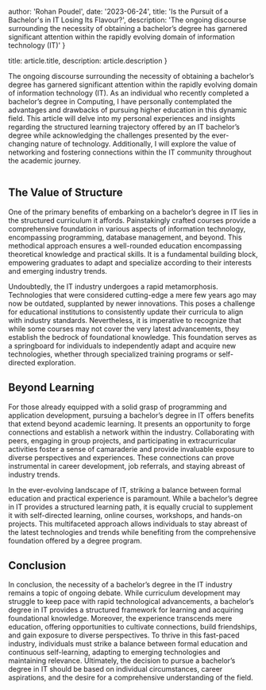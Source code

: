 
  author: 'Rohan Poudel',
  date: '2023-06-24',
  title: 'Is the Pursuit of a Bachelor\'s in IT Losing Its Flavour?',
  description: 'The ongoing discourse surrounding the necessity of obtaining a bachelor’s degree has garnered significant attention within the rapidly evolving domain of information technology (IT)'
}

  title: article.title,
  description: article.description
}


The ongoing discourse surrounding the necessity of obtaining a bachelor’s degree has garnered significant attention within the rapidly evolving domain of information technology (IT). As an individual who recently completed a bachelor’s degree in Computing, I have personally contemplated the advantages and drawbacks of pursuing higher education in this dynamic field. This article will delve into my personal experiences and insights regarding the structured learning trajectory offered by an IT bachelor’s degree while acknowledging the challenges presented by the ever-changing nature of technology. Additionally, I will explore the value of networking and fostering connections within the IT community throughout the academic journey.

<Image src={graduation} alt="" />

## The Value of Structure

One of the primary benefits of embarking on a bachelor’s degree in IT lies in the structured curriculum it affords. Painstakingly crafted courses provide a comprehensive foundation in various aspects of information technology, encompassing programming, database management, and beyond. This methodical approach ensures a well-rounded education encompassing theoretical knowledge and practical skills. It is a fundamental building block, empowering graduates to adapt and specialize according to their interests and emerging industry trends.

Undoubtedly, the IT industry undergoes a rapid metamorphosis. Technologies that were considered cutting-edge a mere few years ago may now be outdated, supplanted by newer innovations. This poses a challenge for educational institutions to consistently update their curricula to align with industry standards. Nevertheless, it is imperative to recognize that while some courses may not cover the very latest advancements, they establish the bedrock of foundational knowledge. This foundation serves as a springboard for individuals to independently adapt and acquire new technologies, whether through specialized training programs or self-directed exploration.

## Beyond Learning

For those already equipped with a solid grasp of programming and application development, pursuing a bachelor’s degree in IT offers benefits that extend beyond academic learning. It presents an opportunity to forge connections and establish a network within the industry. Collaborating with peers, engaging in group projects, and participating in extracurricular activities foster a sense of camaraderie and provide invaluable exposure to diverse perspectives and experiences. These connections can prove instrumental in career development, job referrals, and staying abreast of industry trends.

In the ever-evolving landscape of IT, striking a balance between formal education and practical experience is paramount. While a bachelor’s degree in IT provides a structured learning path, it is equally crucial to supplement it with self-directed learning, online courses, workshops, and hands-on projects. This multifaceted approach allows individuals to stay abreast of the latest technologies and trends while benefiting from the comprehensive foundation offered by a degree program.

## Conclusion

In conclusion, the necessity of a bachelor’s degree in the IT industry remains a topic of ongoing debate. While curriculum development may struggle to keep pace with rapid technological advancements, a bachelor’s degree in IT provides a structured framework for learning and acquiring foundational knowledge. Moreover, the experience transcends mere education, offering opportunities to cultivate connections, build friendships, and gain exposure to diverse perspectives. To thrive in this fast-paced industry, individuals must strike a balance between formal education and continuous self-learning, adapting to emerging technologies and maintaining relevance. Ultimately, the decision to pursue a bachelor’s degree in IT should be based on individual circumstances, career aspirations, and the desire for a comprehensive understanding of the field.